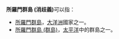'''所羅門群島 (消歧義)'''可以指：
* [[所羅門群島|所羅門群島]]，[[大洋洲|大洋洲]]國家之一。
* [[所羅門群島_(群島)|所羅門群島 (群島)]]，[[太平洋|太平洋]]中的群島之一。

{{disambig|S|Cat=五字消歧義}}